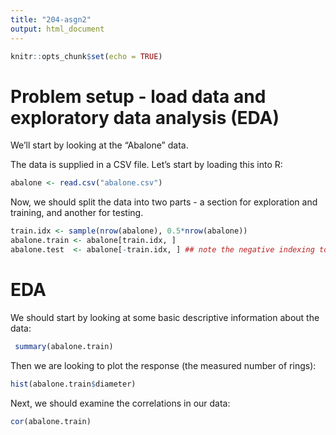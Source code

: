 ```yaml
---
title: "204-asgn2"
output: html_document
---
```


```r
knitr::opts_chunk$set(echo = TRUE)
```

# Problem setup - load data and exploratory data analysis (EDA)
We'll start by looking at the "Abalone" data. 

The data is supplied in a CSV file. Let's start by loading this into R:
```r
abalone <- read.csv("abalone.csv")
```

Now, we should split the data into two parts - a section for exploration and training, and another for testing.

```r
train.idx <- sample(nrow(abalone), 0.5*nrow(abalone))
abalone.train <- abalone[train.idx, ]
abalone.test  <- abalone[-train.idx, ] ## note the negative indexing to REMOVE instances!
```

# EDA

We should start by looking at some basic descriptive information about the data:
```r
 summary(abalone.train)
```


Then we are looking to plot the response (the measured number of rings):
```r
hist(abalone.train$diameter)
```



Next, we should examine the correlations in our data:
```r
cor(abalone.train)
```
